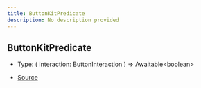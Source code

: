 ```yaml
---
title: ButtonKitPredicate
description: No description provided
---
```


## ButtonKitPredicate

- Type: (
  interaction: ButtonInteraction
) => Awaitable\<boolean>

- [Source](https://github.com/underctrl-io/commandkit/blob/98b939d6fdf8beaae597b4dc0351a139da52ee8d/packages/commandkit/src/components/v1/button/ButtonKit.ts#L18)
